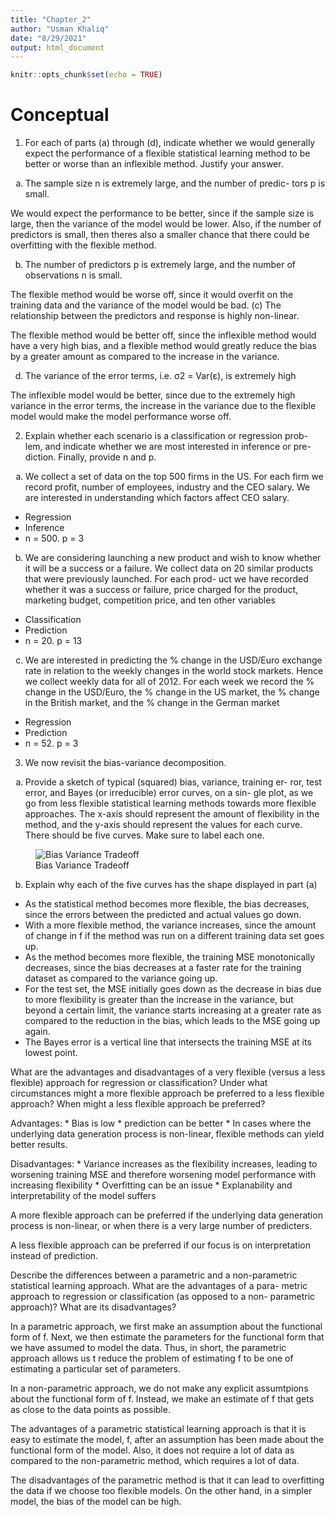 ```yaml
---
title: "Chapter_2"
author: "Usman Khaliq"
date: "8/29/2021"
output: html_document
---
```


```r
knitr::opts_chunk$set(echo = TRUE)
```

# Conceptual

1. For each of parts (a) through (d), indicate whether we would generally
expect the performance of a flexible statistical learning method to be
better or worse than an inflexible method. Justify your answer.
(a) The sample size n is extremely large, and the number of predic-
tors p is small. 

We would expect the performance to be better, since if the sample size is large, 
then the variance of the model would be lower. Also, if the number of predictors
is small, then theres also a smaller chance that there could be overfitting with 
the flexible method.


(b) The number of predictors p is extremely large, and the number
of observations n is small. 

The flexible method would be worse off, since it would overfit on the
training data and the variance of the model would be bad. 
(c) The relationship between the predictors and response is highly
non-linear. 

The flexible method would be better off, since the inflexible method would have 
a very high bias, and a flexible method would greatly reduce the bias by a greater
amount as compared to the increase in the variance. 

(d) The variance of the error terms, i.e. σ2 = Var(ε), is extremely
high

The inflexible model would be better, since due to the extremely high variance in the error terms,
the increase in the variance due to the flexible model would make the model performance worse off. 


2. Explain whether each scenario is a classification or regression prob-
lem, and indicate whether we are most interested in inference or pre-
diction. Finally, provide n and p. 

(a) We collect a set of data on the top 500 firms in the US. For each
firm we record profit, number of employees, industry and the
CEO salary. We are interested in understanding which factors
affect CEO salary.

* Regression
* Inference 
* n = 500. p = 3

(b) We are considering launching a new product and wish to know
whether it will be a success or a failure. We collect data on 20
similar products that were previously launched. For each prod-
uct we have recorded whether it was a success or failure, price
charged for the product, marketing budget, competition price,
and ten other variables

* Classification
* Prediction 
* n = 20. p = 13

(c) We are interested in predicting the % change in the USD/Euro
exchange rate in relation to the weekly changes in the world
stock markets. Hence we collect weekly data for all of 2012. For
each week we record the % change in the USD/Euro, the %
change in the US market, the % change in the British market,
and the % change in the German market

* Regression
* Prediction 
* n = 52. p = 3

3. We now revisit the bias-variance decomposition.
(a) Provide a sketch of typical (squared) bias, variance, training er-
ror, test error, and Bayes (or irreducible) error curves, on a sin-
gle plot, as we go from less flexible statistical learning methods
towards more flexible approaches. The x-axis should represent
the amount of flexibility in the method, and the y-axis should
represent the values for each curve. There should be five curves.
Make sure to label each one.

![Bias Variance Tradeoff](bias_variance.png)

(b) Explain why each of the five curves has the shape displayed in
part (a)

* As the statistical method becomes more flexible, the bias decreases, since the errors between the predicted and actual values go down.
* With a more flexible method, the variance increases, since the amount of change in f if the method was run on a different training data set goes up.
* As the method becomes more flexible, the training MSE monotonically decreases, since the bias decreases at a faster rate for the training dataset as compared to the variance going up.
* For the test set, the MSE initially goes down as the decrease in bias due to more flexibility is greater than the increase in the variance, but beyond a certain limit, the variance starts increasing at a greater rate as compared to the reduction in the bias, which leads to the MSE going up again. 
* The Bayes error is a vertical line that intersects the training MSE at its lowest point. 

What are the advantages and disadvantages of a very flexible (versus
a less flexible) approach for regression or classification? Under what
circumstances might a more flexible approach be preferred to a less
flexible approach? When might a less flexible approach be preferred?

Advantages:
* Bias is low
* prediction can be better
* In cases where the underlying data generation process is non-linear, flexible
methods can yield better results. 

Disadvantages:
* Variance increases as the flexibility increases, leading to worsening training
MSE and therefore worsening model performance with increasing flexibility
* Overfitting can be an issue
* Explanability and interpretability of the model suffers

A more flexible approach can be preferred if the underlying data generation 
process is non-linear, or when there is a very large number of predicters. 

A less flexible approach can be preferred if our focus is on interpretation instead 
of prediction. 


Describe the differences between a parametric and a non-parametric
statistical learning approach. What are the advantages of a para-
metric approach to regression or classification (as opposed to a non-
parametric approach)? What are its disadvantages?

In a parametric approach, we first make an assumption about the functional form of
f. Next, we then estimate the parameters for the functional form that we have 
assumed to model the data. Thus, in short, the parametric approach allows us t
reduce the problem of estimating f to be one of estimating a particular set of
parameters. 

In a non-parametric approach, we do not make any explicit assumtpions about the 
functional form of f. Instead, we make an estimate of f that gets as close to the
data points as possible. 

The advantages of a parametric statistical learning approach is that it is easy 
to estimate the model, f, after an assumption has been made about the functional
form of the model. Also, it does not require a lot of data as compared to the 
non-parametric method, which requires a lot of data. 

The disadvantages of the parametric method is that it can lead to overfitting the
data if we choose too flexible models. On the other hand, in a simpler model, 
the bias of the model can be high. 
